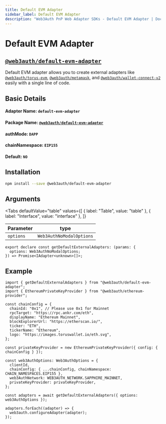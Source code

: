 ```yaml
---
title: Default EVM Adapter
sidebar_label: Default EVM Adapter
description: "Web3Auth PnP Web Adapter SDKs - Default EVM Adapter | Documentation - Web3Auth"
---
```


# Default EVM Adapter


## [`@web3auth/default-evm-adapter`](https://npmjs.com/package/@web3auth/default-evm-adapter)

Default EVM adapter allows you to create external adapters like
[`@web3auth/torus-evm`](/sdk/pnp/web/adapters/torus-evm),
[`@web3auth/metamask`](/sdk/pnp/web/adapters/metamask), and
[`@web3auth/wallet-connect-v2`](/sdk/pnp/web/adapters/wallet-connect-v2) easily with a single line
of code.

## Basic Details

#### Adapter Name: `default-evm-adapter`

#### Package Name: [`@web3auth/default-evm-adapter`](https://npmjs.com/package/@web3auth/default-evm-adapter)

#### authMode: `DAPP`

#### chainNamespace: `EIP155`

#### Default: `NO`

## Installation

```bash npm2yarn
npm install --save @web3auth/default-evm-adapter
```

## Arguments

<Tabs
  defaultValue="table"
  values={[
    { label: "Table", value: "table" },
    { label: "Interface", value: "interface" },
  ]}
>

<TabItem value="table">

| Parameter | type                     |
| --------- | ------------------------ |
| `options` | `Web3AuthNoModalOptions` |

</TabItem>

<TabItem value="function">

```tsx
export declare const getDefaultExternalAdapters: (params: {
  options: Web3AuthNoModalOptions;
}) => Promise<IAdapter<unknown>[]>;
```

</TabItem>

</Tabs>

## Example

```tsx
import { getDefaultExternalAdapters } from "@web3auth/default-evm-adapter";
import { EthereumPrivateKeyProvider } from "@web3auth/ethereum-provider";

const chainConfig = {
  chainId: "0x1", // Please use 0x1 for Mainnet
  rpcTarget: "https://rpc.ankr.com/eth",
  displayName: "Ethereum Mainnet",
  blockExplorerUrl: "https://etherscan.io/",
  ticker: "ETH",
  tickerName: "Ethereum",
  logo: "https://images.toruswallet.io/eth.svg",
};

const privateKeyProvider = new EthereumPrivateKeyProvider({ config: { chainConfig } });

const web3AuthOptions: Web3AuthOptions = {
  clientId,
  chainConfig: { ...chainConfig, chainNamespace: CHAIN_NAMESPACES.EIP155 },
  web3AuthNetwork: WEB3AUTH_NETWORK.SAPPHIRE_MAINNET,
  privateKeyProvider: privateKeyProvider,
};

const adapters = await getDefaultExternalAdapters({ options: web3AuthOptions });

adapters.forEach((adapter) => {
  web3auth.configureAdapter(adapter);
});
```

